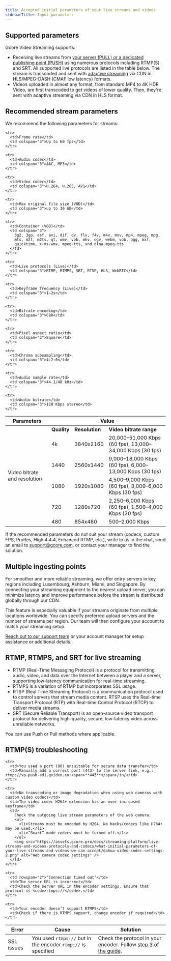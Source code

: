 ---
title: Accepted initial parameters of your live streams and videos
sidebarTitle: Input parameters
---

## Supported parameters

Gcore Video Streaming supports:

  * Receiving live streams from [your server (PULL) or a dedicated publishing point (PUSH)](/streaming-platform/live-streaming/create-a-live-stream) using numerous protocols including RTMP(S) and SRT. All supported live protocols are listed in the table below. The stream is transcoded and sent with [adaptive streaming](/streaming-platform/live-streams-and-videos-protocols-and-codecs/output-parameters-after-transcoding-bitrate-frame-rate-and-codecs#output-parameters-after-transcoding) via CDN in HLS/MPEG-DASH (CMAF low latency) formats.
  * Videos uploaded in almost any format, from standard MP4 to 4K HDR Video, are first transcoded to get videos of lower quality. Then, they're sent with adaptive streaming via CDN in HLS format.



## Recommended stream parameters

We recommend the following parameters for streams:


<table>
  <thead>
    <tr>
      <th>Parameters</th>
      <th colspan="3">Value</th>
    </tr>
  </thead>
  <tbody>
    <tr>
      <td rowspan="6">Video bitrate and resolution</td>
      <td><strong>Quality</strong></td>
      <td><strong>Resolution</strong></td>
      <td><strong>Video bitrate range</strong></td>
    </tr>
    <tr>
      <td>4k</td>
      <td>3840x2160</td>
      <td>20,000–51,000 Kbps (60 fps), 13,000–34,000 Kbps (30 fps)</td>
    </tr>
    <tr>
      <td>1440</td>
      <td>2560x1440</td>
      <td>9,000–18,000 Kbps (60 fps), 6,000–13,000 Kbps (30 fps)</td>
    </tr>
    <tr>
      <td>1080</td>
      <td>1920x1080</td>
      <td>4,500–9,000 Kbps (60 fps), 3,000–6,000 Kbps (30 fps)</td>
    </tr>
    <tr>
      <td>720</td>
      <td>1280x720</td>
      <td>2,250–6,000 Kbps (60 fps), 1,500–4,000 Kbps (30 fps)</td>
    </tr>
    <tr>
      <td>480</td>
      <td>854x480</td>
      <td>500–2,000 Kbps</td>
    </tr>

    <tr>
      <td>Frame rate</td>
      <td colspan="3">Up to 60 fps</td>
    </tr>

    <tr>
      <td>Audio codec</td>
      <td colspan="3">AAC, MP3</td>
    </tr>

    <tr>
      <td>Video codec</td>
      <td colspan="3">H.264, H.265, AV1</td>
    </tr>

    <tr>
      <td>Max original file size (VOD)</td>
      <td colspan="3">up to 30 GB</td>
    </tr>

    <tr>
      <td>Container (VOD)</td>
      <td colspan="3">
        3g2, 3gp, asf, avi, dif, dv, flv, f4v, m4v, mov, mp4, mpeg, mpg,
        mts, m2t, m2ts, qt, wmv, vob, mkv, ogv, webm, vob, ogg, mxf,
        quicktime, x-ms-wmv, mpeg-tts, vnd.dlna.mpeg-tts
      </td>
    </tr>

    <tr>
      <td>Live protocols (Live)</td>
      <td colspan="3">RTMP, RTMPS, SRT, RTSP, HLS, WebRTC</td>
    </tr>

    <tr>
      <td>Keyframe frequency (Live)</td>
      <td colspan="3">1–2s</td>
    </tr>

    <tr>
      <td>Bitrate encoding</td>
      <td colspan="3">CBR</td>
    </tr>

    <tr>
      <td>Pixel aspect ratio</td>
      <td colspan="3">Square</td>
    </tr>

    <tr>
      <td>Chroma subsampling</td>
      <td colspan="3">4:2:0</td>
    </tr>

    <tr>
      <td>Audio sample rate</td>
      <td colspan="3">44.1/48 kHz</td>
    </tr>

    <tr>
      <td>Audio bitrate</td>
      <td colspan="3">128 Kbps stereo</td>
    </tr>
  </tbody>
</table>


If the recommended parameters do not suit your stream (codecs, custom FPS, ProRes, High 4:4:4, Enhanced RTMP, etc.), write to us in the chat, send an email to [support@gcore.com](mailto:support@gcore.com), or contact your manager to find the solution.

## Multiple ingesting points

For smoother and more reliable streaming, we offer entry servers in key regions including Luxembourg, Ashburn, Miami, and Singapore. By connecting your streaming equipment to the nearest upload server, you can minimize latency and improve performance before the stream is distributed globally through our CDN.

This feature is especially valuable if your streams originate from multiple locations worldwide. You can specify preferred upload servers and the number of streams per region. Our team will then configure your account to match your streaming setup.

[Reach out to our support team](https://gcore.com/contact-us) or your account manager for setup assistance or additional details.

## RTMP, RTMPS, and SRT for live streaming

  * RTMP (Real-Time Messaging Protocol) is a protocol for transmitting audio, video, and data over the Internet between a player and a server, supporting low-latency communication for real-time streaming.
  * RTMPS is a variation of RTMP but incorporates SSL usage.
  * RTSP (Real Time Streaming Protocol) is a communication protocol used to control servers that stream media content. RTSP uses the Real-time Transport Protocol (RTP) with Real-time Control Protocol (RTCP) to deliver media streams.
  * SRT (Secure Reliable Transport) is an open-source video transport protocol for delivering high-quality, secure, low-latency video across unreliable networks.



You can use Push or Pull methods where applicable.

## RTMP(S) troubleshooting

<table>
  <thead>
    <tr>
      <th><b>Error</b></th>
      <th><b>Cause</b></th>
      <th><b>Solution</b></th>
    </tr>
  </thead>
  <tbody>
    <tr>
      <td rowspan="2">SSL issues</td>
      <td>You used <code>rtmps://</code> but in the encoder <code>rtmp://</code> is specified</td>
      <td>Check the protocol in your encoder. Follow <a href="/docs/streaming-platform/live-streaming/create-a-live-stream#step-3-configure-your-stream-for-push%2C-pull%2C-or-webrtc-to-hls" target="_blank">step 3 of the guide</a>.</td>
    </tr>

    <tr>
      <td>You used a port (80) unsuitable for secure data transfer</td>
      <td>Manually add a correct port (443) to the server link, e.g.: rtmp://vp-push-ed1.gvideo.co:<span>**443**</span>/in/</td>
    </tr>

    <tr>
      <td>No transcoding or image degradation when using web cameras with custom video codecs</td>
      <td>The video codec H264+ extension has an over-increased keyframe</td>
      <td>
        Check the outgoing live stream parameters of the web camera:
        <ul>
          <li>Streams must be encoded by H264. No hacks/codecs like H264+ may be used.</li>
          <li>“Smart” mode codecs must be turned off.</li>
        </ul>
        <img src="https://assets.gcore.pro/docs/streaming-platform/live-streams-and-videos-protocols-and-codecs/what-initial-parameters-of-your-live-streams-and-videos-we-can-accept/dahua-video-codec-settings-2.png" alt="Web camera codec settings" />
      </td>
    </tr>

    <tr>
      <td rowspan="2">“Connection timed out”</td>
      <td>The server URL is incorrect</td>
      <td>Check the server URL in the encoder settings. Ensure that protocol is <code>rtmps://</code>.</td>
    </tr>

    <tr>
      <td>Your encoder doesn’t support RTMPS</td>
      <td>Check if there is RTMPS support, change encoder if required</td>
    </tr>
  </tbody>
</table>

